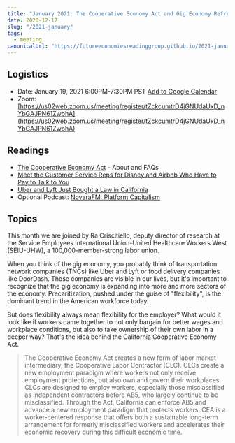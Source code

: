```yaml
---
title: "January 2021: The Cooperative Economy Act and Gig Economy Refresher"
date: 2020-12-17
slug: "/2021-january"
tags:
  - meeting
canonicalUrl: "https://futureeconomiesreadinggroup.github.io/2021-january"
---
```


## Logistics
* Date: January 19, 2021 6:00PM-7:30PM PST [Add to Google Calendar](https://calendar.google.com/calendar/u/0/r/eventedit?text=%F0%9F%9B%A0Future+Economies+Reading+Group:+The+Cooperative+Economy+Act+and+Gig+Economy+Refresher&details=https://futureeconomiesreadinggroup.github.io/2021-january%0A%23%23+Logistics%0A*+Date:+January+19,+2021+6:00PM-7:30PM%0A*+Zoom:+https://us02web.zoom.us/meeting/register/tZckcumtrD4jGNUdaUxD_nYbGAJPN61ZwohA%0A%0A%23%23+Readings%0A%0A*+The+Cooperative+Economy+Act:+https://www.cooperativeeconomyact.org/+-+About+and+FAQs%0A*+Meet+the+Customer+Service+Reps+for+Disney+and+Airbnb+Who+Have+to+Pay+to+Talk+to+You:+https://www.propublica.org/article/meet-the-customer-service-reps-for-disney-and-airbnb-who-have-to-pay-to-talk-to-you%0A*+Uber+and+Lyft+Just+Bought+a+Law+in+California:+https://www.curbed.com/2020/11/california-uber-lyft-prop-22.html%0A*+Optional+Podcast:+NovaraFM:+Platform+Capitalism:+https://soundcloud.com/novaramedia/novarafm-platform-capitalism%0A%0A%23%23+Topics%0A%0AThis+month+we+are+joined+by+Ra+Criscitiello,+deputy+director+of+research+at+the+Service+Employees+International+Union-United+Healthcare+Workers+West+(SEIU-UHW),+a+100,000-member-strong+labor+union.%0A%0AWhen+you+think+of+the+gig+economy,+you+probably+think+of+transportation+network+companies+(TNCs)+like+Uber+and+Lyft+or+food+delivery+companies+like+DoorDash.+Those+companies+are+visible+in+our+lives,+but+it%27s+important+to+recognize+that+the+gig+economy+is+expanding+into+more+and+more+sectors+of+the+economy.+Precaritization,+pushed+under+the+guise+of+%22flexibiliy%22+is+the+dominant+trend+in+the+American+workforce+today.%0A%0ABut+does+flexibility+always+mean+flexibility+for+the+employer?+What+would+it+look+like+if+workers+came+together+to+not+only+bargain+for+better+wages+and+workplace+conditions,+but+also+to+take+ownership+of+their+own+labor+in+a+deeper+way?+That%27s+the+idea+behind+the+California+Cooperative+Economy+Act.%0A%0A//The+Cooperative+Economy+Act+creates+a+new+form+of+labor+market+intermediary,+the+Cooperative+Labor+Contractor+(CLC).+CLCs+create+a+new+employment+paradigm+where+workers+not+only+receive+employment+protections,+but+also+own+and+govern+their+workplaces.+CLCs+are+designed+to+employ+workers,+especially+those+misclassified+as+independent+contractors+before+AB5,+who+largely+continue+to+be+misclassified.+Through+the+Act,+California+can+enforce+AB5+and+advance+a+new+employment+paradigm+that+protects+workers.+CEA+is+a+worker-centered+response+that+offers+both+a+sustainable+long-term+arrangement+for+formerly+misclassified+workers+and+accelerates+their+economic+recovery+during+this+difficult+economic+time.//&location=https://us02web.zoom.us/meeting/register/tZckcumtrD4jGNUdaUxD_nYbGAJPN61ZwohA&dates=20210120T020000Z/20210120T033000Z&ctz=America/Los_Angeles)
* Zoom: [https://us02web.zoom.us/meeting/register/tZckcumtrD4jGNUdaUxD_nYbGAJPN61ZwohA](https://us02web.zoom.us/meeting/register/tZckcumtrD4jGNUdaUxD_nYbGAJPN61ZwohA)


## Readings

* [The Cooperative Economy Act](https://www.cooperativeeconomyact.org/) - About and FAQs
* [Meet the Customer Service Reps for Disney and Airbnb Who Have to Pay to Talk to You](https://www.propublica.org/article/meet-the-customer-service-reps-for-disney-and-airbnb-who-have-to-pay-to-talk-to-you)
* [Uber and Lyft Just Bought a Law in California](https://www.curbed.com/2020/11/california-uber-lyft-prop-22.html)
* Optional Podcast: [NovaraFM: Platform Capitalism](https://soundcloud.com/novaramedia/novarafm-platform-capitalism)


## Topics

This month we are joined by Ra Criscitiello, deputy director of research at the
Service Employees International Union-United Healthcare Workers West (SEIU-UHW),
a 100,000-member-strong labor union.

When you think of the gig economy, you probably think of transportation network
companies (TNCs) like Uber and Lyft or food delivery companies like DoorDash.
Those companies are visible in our lives, but it's important to recognize that
the gig economy is expanding into more and more sectors of the economy.
Precaritization, pushed under the guise of "flexibility", is the dominant trend
in the American workforce today.

But does flexibility always mean flexibility for the employer? What would it
look like if workers came together to not only bargain for better wages and
workplace conditions, but also to take ownership of their own labor in a deeper
way? That's the idea behind the California Cooperative Economy Act.

> The Cooperative Economy Act creates a new form of labor market intermediary,
> the Cooperative Labor Contractor (CLC). CLCs create a new employment paradigm
> where workers not only receive employment protections, but also own and govern
> their workplaces. CLCs are designed to employ workers, especially those
> misclassified as independent contractors before AB5, who largely continue to
> be misclassified. Through the Act, California can enforce AB5 and advance a
> new employment paradigm that protects workers. CEA is a worker-centered
> response that offers both a sustainable long-term arrangement for formerly
> misclassified workers and accelerates their economic recovery during this
> difficult economic time.
